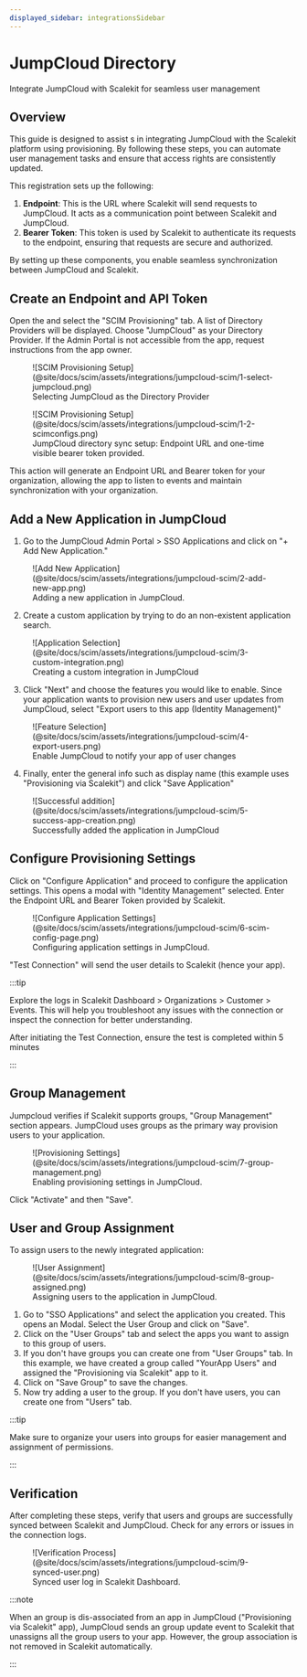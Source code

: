 ```yaml
---
displayed_sidebar: integrationsSidebar
---
```


# JumpCloud Directory

<Subtitle>Integrate JumpCloud with Scalekit for seamless user management</Subtitle>

## Overview

This guide is designed to assist <TermTip jargon="administrator"/>s in integrating JumpCloud with
the Scalekit platform using <TermTip jargon="SCIM"/> provisioning. By following these steps, you can
automate user management tasks and ensure that access rights are consistently updated.

This registration sets up the following:

1. **Endpoint**: This is the URL where Scalekit will send requests to JumpCloud. It acts as a
   communication point between Scalekit and JumpCloud.
2. **Bearer Token**: This token is used by Scalekit to authenticate its requests to the endpoint,
   ensuring that requests are secure and authorized.

By setting up these components, you enable seamless synchronization between JumpCloud and Scalekit.

## Create an Endpoint and API Token

Open the <TermTip jargon="Admin Portal" />  and select the "SCIM
Provisioning" tab. A list of Directory Providers will be displayed. Choose "JumpCloud" as your
Directory Provider. If the Admin Portal is not accessible from the app, request instructions from
the app owner.

<figure>
  ![SCIM Provisioning
  Setup](@site/docs/scim/assets/integrations/jumpcloud-scim/1-select-jumpcloud.png)
  <figcaption>Selecting JumpCloud as the Directory Provider</figcaption>
</figure>

<figure>
  ![SCIM Provisioning Setup](@site/docs/scim/assets/integrations/jumpcloud-scim/1-2-scimconfigs.png)
  <figcaption>
    JumpCloud directory sync setup: Endpoint URL and one-time visible bearer token provided.
  </figcaption>
</figure>

This action will generate an Endpoint URL and Bearer token for your organization, allowing the app
to listen to events and maintain synchronization with your organization.

## Add a New Application in JumpCloud

1. Go to the JumpCloud Admin Portal > SSO Applications and click on "+ Add New Application."

<figure>
  ![Add New Application](@site/docs/scim/assets/integrations/jumpcloud-scim/2-add-new-app.png)
  <figcaption>Adding a new application in JumpCloud.</figcaption>
</figure>

2. Create a custom application by trying to do an non-existent application search.

<figure>
  ![Application
  Selection](@site/docs/scim/assets/integrations/jumpcloud-scim/3-custom-integration.png)
  <figcaption>Creating a custom integration in JumpCloud</figcaption>
</figure>

3. Click "Next" and choose the features you would like to enable. Since your application wants to
   provision new users and user updates from JumpCloud, select "Export users to this app (Identity
   Management)"

<figure>
  ![Feature Selection](@site/docs/scim/assets/integrations/jumpcloud-scim/4-export-users.png)
  <figcaption>Enable JumpCloud to notify your app of user changes</figcaption>
</figure>

4. Finally, enter the general info such as display name (this example uses "Provisioning via
   Scalekit") and click "Save Application"

<figure>
  ![Successful
  addition](@site/docs/scim/assets/integrations/jumpcloud-scim/5-success-app-creation.png)
  <figcaption>Successfully added the application in JumpCloud</figcaption>
</figure>

## Configure Provisioning Settings

Click on "Configure Application" and proceed to configure the application settings. This opens a
modal with "Identity Management" selected. Enter the Endpoint URL and Bearer Token provided by
Scalekit.

<figure>
  ![Configure Application
  Settings](@site/docs/scim/assets/integrations/jumpcloud-scim/6-scim-config-page.png)
  <figcaption>Configuring application settings in JumpCloud.</figcaption>
</figure>

"Test Connection" will send the user details to Scalekit (hence your app).

:::tip

Explore the logs in Scalekit Dashboard > Organizations > Customer > Events. This will help you troubleshoot any issues with the connection or inspect the connection for better understanding.

After initiating the Test Connection, ensure the test is completed within 5 minutes

:::

## Group Management

Jumpcloud verifies if Scalekit supports groups, "Group Management" section appears. JumpCloud uses
groups as the primary way provision users to your application.

<figure>
  ![Provisioning
  Settings](@site/docs/scim/assets/integrations/jumpcloud-scim/7-group-management.png)
  <figcaption>Enabling provisioning settings in JumpCloud.</figcaption>
</figure>

Click "Activate" and then "Save".

## User and Group Assignment

To assign users to the newly integrated application:

<figure>
  ![User Assignment](@site/docs/scim/assets/integrations/jumpcloud-scim/8-group-assigned.png)
  <figcaption>Assigning users to the application in JumpCloud.</figcaption>
</figure>

1. Go to "SSO Applications" and select the application you created. This opens an Modal. Select the
   User Group and click on "Save".
2. Click on the "User Groups" tab and select the apps you want to assign to this group of users.
3. If you don't have groups you can create one from "User Groups" tab. In this example, we have
   created a group called "YourApp Users" and assigned the "Provisioning via Scalekit" app to it.
4. Click on "Save Group" to save the changes.
5. Now try adding a user to the group. If you don't have users, you can create one from "Users" tab.

:::tip

Make sure to organize your users into groups for easier management and assignment of permissions.

:::

## Verification

After completing these steps, verify that users and groups are successfully synced between Scalekit
and JumpCloud. Check for any errors or issues in the connection logs.

<figure>
  ![Verification Process](@site/docs/scim/assets/integrations/jumpcloud-scim/9-synced-user.png)
  <figcaption>Synced user log in Scalekit Dashboard.</figcaption>
</figure>

:::note

When an group is dis-associated from an app in JumpCloud ("Provisioning via Scalekit" app),
JumpCloud sends an group update event to Scalekit that unassigns all the group users to your app.
However, the group association is not removed in Scalekit automatically.

:::
